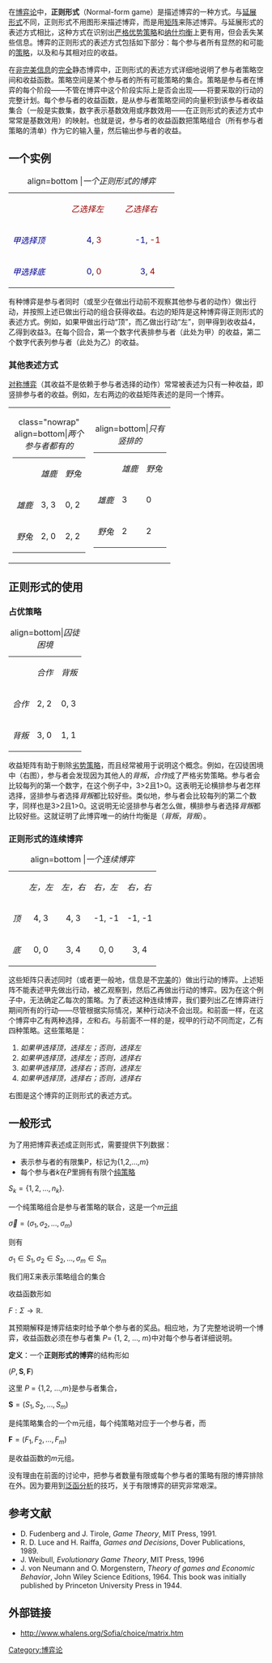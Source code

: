 {{NoteTA
|G1=博弈论
}}
在[[博弈论|博弈论]]中，'''正则形式'''（Normal-form game）是描述博弈的一种方式。与[[扩展形式的博弈|延展形式]]不同，正则形式不用图形来描述博弈，而是用[[矩阵|矩阵]]来陈述博弈。与延展形式的表述方式相比，这种方式在识别出[[严格优势策略|严格优势策略]]和[[纳什均衡|纳什均衡]]上更有用，但会丢失某些信息。博弈的正则形式的表述方式包括如下部分：每个参与者所有显然的和可能的[[策略(博弈论)|策略]]，以及和与其相对应的收益。

在[[完美信息|非完美信息]]的[[完全信息|完全]]静态博弈中，正则形式的表述方式详细地说明了参与者策略空间和收益函数。策略空间是某个参与者的所有可能策略的集合。策略是参与者在博弈的每个阶段——不管在博弈中这个阶段实际上是否会出现——将要采取的行动的完整计划。每个参与者的收益函数，是从参与者策略空间的向量积到该参与者收益集合（一般是实数集，数字表示基数效用或序数效用——在正则形式的表述方式中常常是基数效用）的映射。也就是说，参与者的收益函数把策略组合（所有参与者策略的清单）作为它的输入量，然后输出参与者的收益。

== 一个实例 ==

{| align=right border="1" cellpadding="4" cellspacing="0" style="margin: 1em 1em 1em 1em; background: #f9f9f9; border: 1px #aaa solid; border-collapse: collapse; font-size: 95%;"
|+ align=bottom |''一个正则形式的博弈''
|-
|
! scope="col" style="color: #900;width: 90px;"|''乙选择左''
! scope="col" style="color: #900;width: 90px;"|''乙选择右''
|-
! scope="col" style="color: #009;width: 90px;"|''甲选择顶''
|align=center| <span style="color: #009">4</span>, <span style="color: #900">3</span>
|align=center| <span style="color: #009">-1</span>, <span style="color: #900">-1</span>
|-
! scope="col" style="color: #009;width: 100px;"|''甲选择底''
|align=center| <span style="color: #009">0</span>, <span style="color: #900">0</span>
|align=center| <span style="color: #009">3</span>, <span style="color: #900">4</span>
|}

有种博弈是参与者同时（或至少在做出行动前不观察其他参与者的动作）做出行动，并按照上述已做出行动的组合获得收益。右边的矩阵是这种博弈得正则形式的表述方式。例如，如果甲做出行动“顶”，而乙做出行动“左”，则甲得到收收益4，乙得到收益3。在每个回合，第一个数字代表排参与者（此处为甲）的收益，第二个数字代表列参与者（此处为乙）的收益。

=== 其他表述方式 ===
[[对称博弈|对称博弈]]（其收益不是依赖于参与者选择的动作）常常被表述为只有一种收益，即竖排参与者的收益。例如，左右两边的收益矩阵表述的是同一个博弈。

{| align="center"
|
{| border="1" cellpadding="4" cellspacing="0" style="margin: 1em 1em 1em 1em; background: #f9f9f9; border: 1px #aaa solid; border-collapse: collapse; font-size: 95%;"
|+ class="nowrap" align=bottom|''两个参与者都有的''
|
! ''雄鹿''
! ''野兔''
|-
! ''雄鹿''
| 3, 3
| 0, 2
|-
! ''野兔''
| 2, 0
| 2, 2
|}
|
{| border="1" cellpadding="4" cellspacing="0" style="margin: 1em 1em 1em 1em; background: #f9f9f9; border: 1px #aaa solid; border-collapse: collapse; font-size: 95%;"
|+ align=bottom|''只有竖排的''
|
! ''雄鹿''
! ''野兔''
|-
! ''雄鹿''
| 3
| 0
|-
! ''野兔''
| 2
| 2
|}
|}

== 正则形式的使用 ==

=== 占优策略 ===
{| border="1" align=right cellpadding="4" cellspacing="0" style="margin: 1em 1em 1em 1em; background: #f9f9f9; border: 1px #aaa solid; border-collapse: collapse; font-size: 95%;"
|+ align=bottom|''囚徒困境''
|
! ''合作''
! ''背叛''
|-
! ''合作''
| 2, 2
| 0, 3
|-
! ''背叛''
| 3, 0
| 1, 1
|}

收益矩阵有助于剔除[[劣势策略|劣势策略]]，而且经常被用于说明这个概念。例如，在囚徒困境中（右图），参与者会发现因为其他人的''背叛''，''合作''成了严格劣势策略。参与者会比较每列的第一个数字，在这个例子中，3>2且1>0。这表明无论横排参与者怎样选择，竖排参与者选择''背叛''都比较好些。类似地，参与者会比较每列的第二个数字，同样也是3>2且1>0。这说明无论竖排参与者怎么做，横排参与者选择''背叛''都比较好些。这就证明了此博弈唯一的纳什均衡是（''背叛''，''背叛''）。
{{clear2|right}}

=== 正则形式的连续博弈 ===
{| align=right border="1" cellpadding="4" cellspacing="0" style="margin: 1em 1em 1em 1em; background: #f9f9f9; border: 1px #aaa solid; border-collapse: collapse; font-size: 95%;"
|+ align=bottom |''一个连续博弈''
|-
|
! ''左，左''
! ''左，右''
! ''右，左''
! ''右，右''
|-
! ''顶''
|align=center|4, 3
|align=center|4, 3
|align=center|-1, -1
|align=center|-1, -1
|-
! ''底''
|align=center|0, 0
|align=center|3, 4
|align=center|0, 0
|align=center|3, 4
|}

这些矩阵只表述同时（或者更一般地，信息是不[[完美信息|完美]]的）做出行动的博弈。上述矩阵不能表述甲先做出行动，被乙观察到，然后乙再做出行动的博弈。因为在这个例子中，无法确定乙每次的策略。为了表述这种连续博弈，我们要列出乙在博弈进行期间所有的行动——尽管根据实际情况，某种行动决不会出现。和前面一样，在这个博弈中乙有两种选择，''左''和''右''。与前面不一样的是，视甲的行动不同而定，乙有四种策略。这些策略是：
# ''如果甲选择顶，选择左；否则，选择左''
# ''如果甲选择顶，选择左；否则，选择右''
# ''如果甲选择顶，选择右；否则，选择左''
# ''如果甲选择顶，选择右；否则，选择右''

右图是这个博弈的正则形式的表述方式。

== 一般形式 ==
为了用把博弈表述成正则形式，需要提供下列数据：
* 表示参与者的有限集P，标记为{1,2,…,''m''}
* 每个参与者''k''在''P''里拥有有限个[[纯策略|纯策略]]

<math> S_k = \{1, 2, \ldots, n_k\}. </math>

一个纯策略组合是参与者策略的联合，这是一个''m''[[元组|元组]]

<math> \vec{\sigma} = (\sigma_1, \sigma_2, \ldots,\sigma_m) </math>

则有

<math> \sigma_1 \in S_1, \sigma_2 \in S_2, \ldots, \sigma_m \in S_m </math>

我们用Σ来表示策略组合的集合

收益函数形如

<math> F: \Sigma \rightarrow \mathbb{R}. </math> 

其预期解释是博弈结束时给予单个参与者的奖品。相应地，为了完整地说明一个博弈，收益函数必须在参与者集 ''P''= {1, 2, ..., ''m''}中对每个参与者详细说明。

'''定义'''：一个'''正则形式的博弈'''的结构形如

<math> (P, \mathbf{S}, \mathbf{F}) </math> 

这里 ''P'' = {1,2, ...,''m''}是参与者集合，

<math>\mathbf{S}=  (S_1, S_2, \ldots, S_m) </math> 

是纯策略集合的一个m元组，每个纯策略对应于一个参与者，而

<math> \mathbf{F} = (F_1, F_2, \ldots, F_m) </math>

是收益函数的''m''元组。

没有理由在前面的讨论中，把参与者数量有限或每个参与者的策略有限的博弈排除在外。因为要用到[[泛函分析|泛函分析]]的技巧，关于有限博弈的研究非常艰深。

== 参考文献 ==
* D. Fudenberg and J. Tirole, ''Game Theory'', MIT Press, 1991.
* R. D. Luce and H. Raiffa, ''Games and Decisions'', Dover Publications, 1989.
* J. Weibull, ''Evolutionary Game Theory'', MIT Press, 1996
* J. von Neumann and O. Morgenstern, ''Theory of games and Economic Behavior'', John Wiley Science Editions, 1964. This book was initially published by Princeton University Press in 1944.

== 外部链接 ==
* http://www.whalens.org/Sofia/choice/matrix.htm {{Wayback|url=http://www.whalens.org/Sofia/choice/matrix.htm |date=20190913005826 }}

{{博弈论}}

[[Category:博弈论|Category:博弈论]]